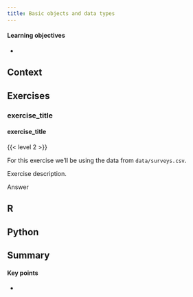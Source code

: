 ```yaml
---
title: Basic objects and data types
---
```


::: callout-tip
#### Learning objectives

-   
:::

## Context

## Exercises

### exercise_title {#sec-exr_title}

::::: {.callout-exercise #ex-title}
#### exercise_title

{{< level 2 >}}

For this exercise we'll be using the data from `data/surveys.csv`.

Exercise description.

:::: {.callout-answer collapse="true"}

Answer

::: {.panel-tabset group="language"}
## R

## Python
:::
::::
:::::

## Summary

::: callout-tip
#### Key points

-   
:::
